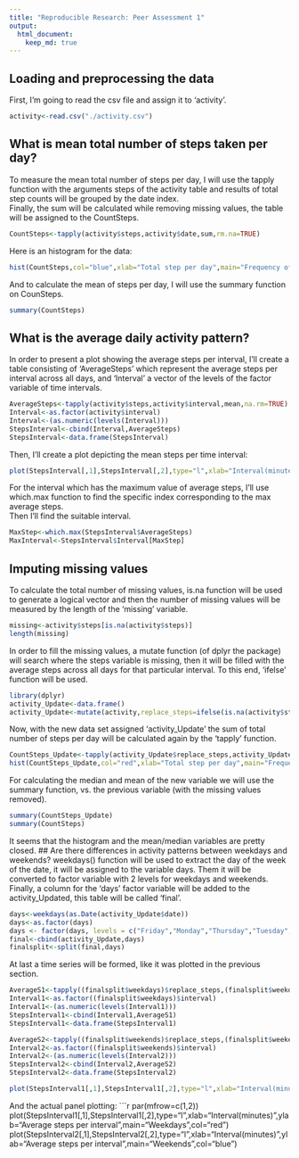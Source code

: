 ```yaml
---
title: "Reproducible Research: Peer Assessment 1"
output: 
  html_document:
    keep_md: true
---
```



## Loading and preprocessing the data
First, I'm going to read the csv file and assign it to 'activity'.
```r
activity<-read.csv("./activity.csv")
```


## What is mean total number of steps taken per day?
To measure the mean total number of steps per day, I will use the tapply function with the arguments steps of the activity table and results of total step counts will be grouped by the date index.  
Finally, the sum will be calculated while removing missing values, the table will be assigned to the CountSteps.
```r
CountSteps<-tapply(activity$steps,activity$date,sum,rm.na=TRUE)
```
Here is an histogram for the data:
```r
hist(CountSteps,col="blue",xlab="Total step per day",main="Frequency of total steps per day")
```
And to calculate the mean of steps per day, I will use the summary function on CounSteps.
```r
summary(CountSteps)
```

## What is the average daily activity pattern?
In order to present a plot showing the average steps per interval, I'll create a table consisting of 'AverageSteps' which represent the average steps per interval across all days, and 'Interval' a vector of the levels of the factor variable of time intervals.
```r
AverageSteps<-tapply(activity$steps,activity$interval,mean,na.rm=TRUE)
Interval<-as.factor(activity$interval)
Interval<-(as.numeric(levels(Interval)))
StepsInterval<-cbind(Interval,AverageSteps)
StepsInterval<-data.frame(StepsInterval)
```
Then, I'll create a plot depicting the mean steps per time interval:
```r
plot(StepsInterval[,1],StepsInterval[,2],type="l",xlab="Interval(minutes)",ylab="Average steps per interval",main="Time series of average steps in 5 min intervals:",col="red")
```
For the interval which has the maximum value of average steps, I'll use which.max function to find the specific index corresponding to the max average steps.  
Then I'll find the suitable interval.
```r
MaxStep<-which.max(StepsInterval$AverageSteps)
MaxInterval<-StepsInterval$Interval[MaxStep]
```
## Imputing missing values
To calculate the total number of missing values, is.na function will be used to generate a logical vector and then the number of missing values will be measured by the length of the 'missing' variable.
```r
missing<-activity$steps[is.na(activity$steps)]
length(missing)
```
In order to fill the missing values, a mutate function (of dplyr the package) will search where the steps variable is missing, then it will be filled with the average steps across all days for that particular interval. To this end, 'ifelse' function will be used. 
```r
library(dplyr)
activity_Update<-data.frame()
activity_Update<-mutate(activity,replace_steps=ifelse(is.na(activity$steps),StepsInterval$AverageSteps[which(StepsInterval$Interval==activity$interval)],steps))
```
Now, with the new data set assigned 'activity_Update' the sum of total number of steps per day will be calculated again by the 'tapply' function.
```r
CountSteps_Update<-tapply(activity_Update$replace_steps,activity_Update$date,sum,rm.na=TRUE)
hist(CountSteps_Update,col="red",xlab="Total step per day",main="Frequency of total steps per day")
```
For calculating the median and mean of the new variable we will use the summary function, vs. the previous variable (with the missing values removed).
```r
summary(CountSteps_Update)
summary(CountSteps)
```
It seems that the histogram and the mean/median variables are pretty closed.
## Are there differences in activity patterns between weekdays and weekends?
weekdays() function will be used to extract the day of the week of the date, it will be assigned to the variable days. Them it will be converted to factor variable with 2 levels for weekdays and weekends.
Finally, a column for the 'days' factor variable will be added to the activity_Updated, this table will be called 'final'. 
```r
days<-weekdays(as.Date(activity_Update$date))
days<-as.factor(days)
days <- factor(days, levels = c("Friday","Monday","Thursday","Tuesday","Wednesday","Saturday","Sunday"), labels = c("weekdays", "weekdays","weekdays","weekdays","weekdays","weekends", "weekends"))
final<-cbind(activity_Update,days)
finalsplit<-split(final,days)
```
At last a time series will be formed, like it was plotted in the previous section.
```r
AverageS1<-tapply((finalsplit$weekdays)$replace_steps,(finalsplit$weekdays)$interval,mean,na.rm=TRUE)
Interval1<-as.factor((finalsplit$weekdays)$interval)
Interval1<-(as.numeric(levels(Interval1)))
StepsInterval1<-cbind(Interval1,AverageS1)
StepsInterval1<-data.frame(StepsInterval1)

AverageS2<-tapply((finalsplit$weekends)$replace_steps,(finalsplit$weekends)$interval,mean,na.rm=TRUE)
Interval2<-as.factor((finalsplit$weekends)$interval)
Interval2<-(as.numeric(levels(Interval2)))
StepsInterval2<-cbind(Interval2,AverageS2)
StepsInterval2<-data.frame(StepsInterval2)

plot(StepsInterval1[,1],StepsInterval1[,2],type="l",xlab="Interval(minutes)",ylab="Average steps per interval",main="Time series of average steps in 5 min intervals:",col="red")
```
And the actual panel plotting:
```r
par(mfrow=c(1,2))
plot(StepsInterval1[,1],StepsInterval1[,2],type="l",xlab="Interval(minutes)",ylab="Average steps per interval",main="Weekdays",col="red")
plot(StepsInterval2[,1],StepsInterval2[,2],type="l",xlab="Interval(minutes)",ylab="Average steps per interval",main="Weekends",col="blue")